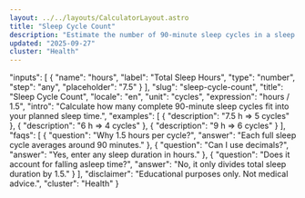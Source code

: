 ```yaml
---
layout: ../../layouts/CalculatorLayout.astro
title: "Sleep Cycle Count"
description: "Estimate the number of 90-minute sleep cycles in a sleep period."
updated: "2025-09-27"
cluster: "Health"
---
```



  "inputs": [
    { "name": "hours", "label": "Total Sleep Hours", "type": "number", "step": "any", "placeholder": "7.5" }
  ],
  "slug": "sleep-cycle-count",
  "title": "Sleep Cycle Count",
  "locale": "en",
  "unit": "cycles",
  "expression": "hours / 1.5",
  "intro": "Calculate how many complete 90-minute sleep cycles fit into your planned sleep time.",
  "examples": [
    { "description": "7.5 h ⇒ 5 cycles" },
    { "description": "6 h ⇒ 4 cycles" },
    { "description": "9 h ⇒ 6 cycles" }
  ],
  "faqs": [
    { "question": "Why 1.5 hours per cycle?", "answer": "Each full sleep cycle averages around 90 minutes." },
    { "question": "Can I use decimals?", "answer": "Yes, enter any sleep duration in hours." },
    { "question": "Does it account for falling asleep time?", "answer": "No, it only divides total sleep duration by 1.5." }
  ],
  "disclaimer": "Educational purposes only. Not medical advice.",
  "cluster": "Health"
}

<Calculator schema={schema} />
